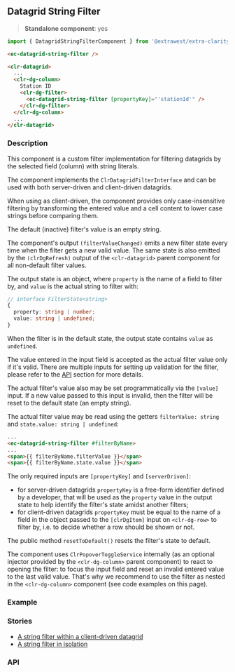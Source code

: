 

<style>
  { docsStylePatch }
</style>

<Meta
  of={StringFilterStories}
  name="Overview"
/>

## Datagrid String Filter

> **Standalone component**: yes

```typescript
import { DatagridStringFilterComponent } from '@extrawest/extra-clarity/datagrid-filters';
```
```html
<ec-datagrid-string-filter />
```
```html
<clr-datagrid>
  ...
  <clr-dg-column>
    Station ID
    <clr-dg-filter>
      <ec-datagrid-string-filter [propertyKey]="'stationId'" />
    </clr-dg-filter>
  </clr-dg-column>
  ...
</clr-datagrid>
```

### Description

This component is a custom filter implementation for filtering datagrids by the selected field (column) with string
literals.

The component implements the `ClrDatagridFilterInterface` and can be used with both server-driven and client-driven
datagrids.

When using as client-driven, the component provides only case-insensitive filtering by transforming
the entered value and a cell content to lower case strings before comparing them.

The default (inactive) filter's value is an empty string.

The component's output `(filterValueChanged)` emits a new filter state every time when the filter gets a new valid value.
The same state is also emitted by the `(clrDgRefresh)` output of the `<clr-datagrid>` parent component for all non-default
filter values.

The output state is an object, where `property` is the name of a field to filter by, and `value` is the actual string to
filter with:
```typescript
// interface FilterState<string>
{
  property: string | number;
  value: string | undefined;
}
```
When the filter is in the default state, the output state contains `value` as `undefined`.

The value entered in the input field is accepted as the actual filter value only if it's valid.
There are multiple inputs for setting up validation for the filter, please refer to the [API](#api) section for more
details.

The actual filter's value also may be set programmatically via the `[value]` input.
If a new value passed to this input is invalid, then the filter will be reset to the default state (an empty string).

The actual filter value may be read using the getters `filterValue: string` and `state.value: string | undefined`:

```html
...
<ec-datagrid-string-filter #filterByName>
...
<span>{{ filterByName.filterValue }}</span>
<span>{{ filterByName.state.value }}</span>
```

The only required inputs are `[propertyKey]` and `[serverDriven]`:
* for server-driven datagrids `propertyKey` is a free-form identifier defined by a developer, that will be used as
the `property` value in the output state to help identify the filter's state amidst another filters;
* for client-driven datagrids `propertyKey` must be equal to the name of a field in the object passed to
the `[clrDgItem]` input on `<clr-dg-row>` to filter by, i.e. to decide whether a row should be shown or not.

The public method `resetToDefault()` resets the filter's state to default.

The component uses `ClrPopoverToggleService` internally (as an optional injector provided by the `<clr-dg-column>` parent
component) to react to opening the filter: to focus the input field and reset an invalid entered value to the last
valid value. That's why we recommend to use the filter as nested in the `<clr-dg-column>` component (see code examples
on this page).

### Example

<Canvas of={StringFilterStories.DocsExampleStory} />

### Stories

* [A string filter within a client-driven datagrid](/story/components-datagrid-filters-string-filter--within-datagrid-story)
* [A string filter in isolation](/story/components-datagrid-filters-string-filter--filter-itself-story)

### API

<ArgTypes sort="requiredFirst" />
